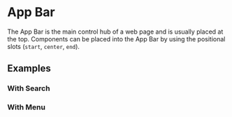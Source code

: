 
# App Bar

The App Bar is the main control hub of a web page and is usually placed at the top.
Components can be placed into the App Bar by using the positional slots (`start`, `center`, `end`).

<ArgsTable of="mw-app-bar" />

## Examples

### With Search

<Canvas withSource="open">
  <Story id="molecules-app-bar--with-search" />
</Canvas>

### With Menu

<Canvas>
  <Story id="molecules-app-bar--with-menu" />
</Canvas>
